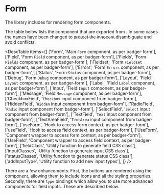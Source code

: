 

# Form

<div className="large wide">
    The library includes <BadgerFormLink/> for rendering form components.
</div>

<Example
  Component={BasicForm}
  code={BasicFormSrc}
  caption="Form"
/>

<Heading title="Components"/>

The table below lists the component that are exported from <BadgerFormLink/>.
In some cases the names have been changed to <strike>protect the innocent</strike>
disambiguate and avoid conflicts.

<DescTable
  items={[
    ['Form',          'Main `Form` component, as per badger-form'],
    ['Field',         'Form `Field` component, as per badger-form'],
    ['Fields',        'Form `Fields` component, as per badger-form'],
    ['Fieldset',      'Form `Fieldset` component, as per badger-form'],
    ['Errors',        'Form `Errors` component, as per badger-form'],
    ['Status',        'Form `Status` component, as per badger-form'],
    ['Debug',         'Form `Debug` component, as per badger-form'],
    ['Layout',        'Field `Layout` component, as per badger-form'],
    ['Label',         'Field `Label` component, as per badger-form'],
    ['Input',         'Field `Input` component, as per badger-form'],
    ['Message',       'Field `Message` component, as per badger-form'],
    ['CheckboxField', '`Checkbox` input component from badger-form'],
    ['HiddenField',   '`Hidden` input component from badger-form'],
    ['RadioField',    '`Radio` input component from badger-form'],
    ['SelectField',   '`Select` input component from badger-form'],
    ['TextField',     '`Text` input component from badger-form'],
    ['TextAreaField', '`TextArea` input component from badger-form'],
    ['useForm',       'Hook to access form context, as per badger-form'],
    ['useField',      'Hook to access field context, as per badger-form'],
    ['UseForm',       'Component wrapper to access form context, as per badger-form'],
    ['UseField',      'Component wrapper to access field context, as per badger-form'],
    ['fieldClass',    'Utility function to generate field CSS class'],
    ['inputClasses',  'Utility function to generate input CSS class'],
    ['statusClasses', 'Utility function to generate status CSS class'],
    ['addInputType',  'Utility function to add new input types'],
  ]}
/>

There are a few enhancements.  First, the buttons are rendered using the
<ButtonLink/> component, allowing them to include icons and all the styling
properties.  Secondly, there are `type` bindings which allow you to use more
advanced components for field inputs.  These are described below.

<Heading title="Input Components"/>

<UISelect/>
<MultiSelect/>
<Search/>
<RangeMinMax/>
<RangeMax/>
<RangeMin/>

<Heading title="Additional Components"/>
<Submitting/>
<CancelSubmit/>
<ResetSubmit/>
